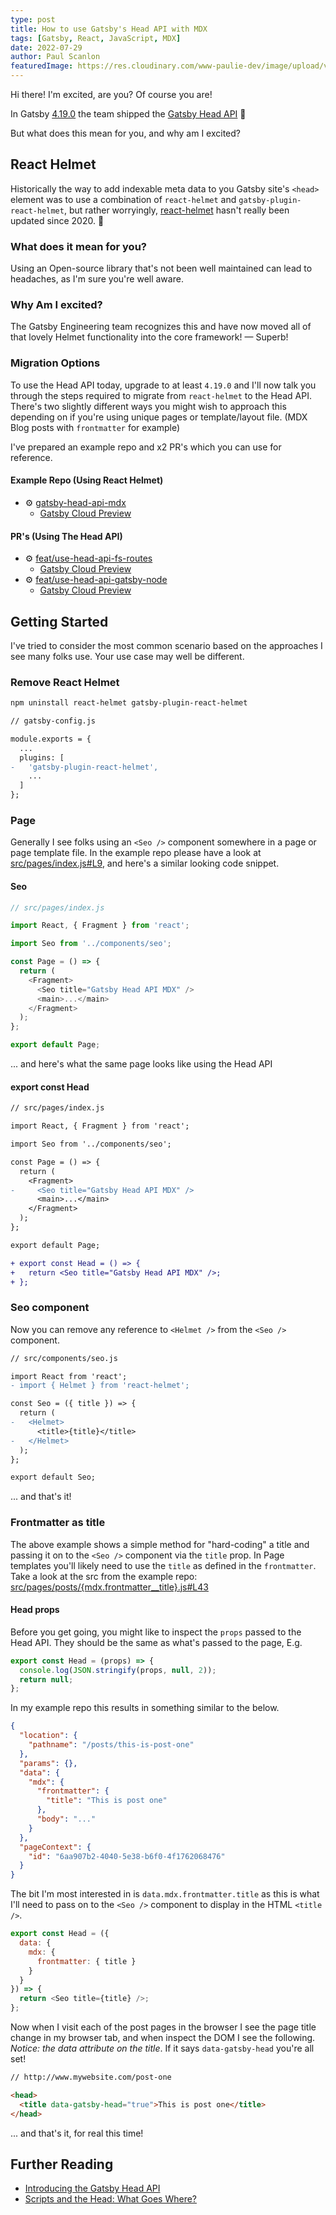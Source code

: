 ```yaml
---
type: post
title: How to use Gatsby's Head API with MDX
tags: [Gatsby, React, JavaScript, MDX]
date: 2022-07-29
author: Paul Scanlon
featuredImage: https://res.cloudinary.com/www-paulie-dev/image/upload/v1659251364/paulie.dev/2022/07/head-api-mdx_eys622.jpg
---
```


Hi there! I'm excited, are you? Of course you are!

In Gatsby [4.19.0](https://www.gatsbyjs.com/docs/reference/release-notes/v4.19/) the team shipped the
[Gatsby Head API](https://www.gatsbyjs.com/docs/reference/built-in-components/gatsby-head/) 🎉

But what does this mean for you, and why am I excited?

## React Helmet

Historically the way to add indexable meta data to you Gatsby site's `<head>` element was to use a combination of
`react-helmet` and `gatsby-plugin-react-helmet`, but rather worryingly,
[react-helmet](https://github.com/nfl/react-helmet) hasn't really been updated since 2020. 😬

### What does it mean for you?

Using an Open-source library that's not been well maintained can lead to headaches, as I'm sure you're well aware.

### Why Am I excited?

The Gatsby Engineering team recognizes this and have now moved all of that lovely Helmet functionality into the core
framework! — Superb!

### Migration Options

To use the Head API today, upgrade to at least `4.19.0` and I'll now talk you through the steps required to migrate from
`react-helmet` to the Head API. There's two slightly different ways you might wish to approach this depending on if
you're using unique pages or template/layout file. (MDX Blog posts with `frontmatter` for example)

I've prepared an example repo and x2 PR's which you can use for reference.

#### Example Repo (Using React Helmet)

- ⚙️ [gatsby-head-api-mdx](https://github.com/PaulieScanlon/gatsby-head-api-mdx)
  - [Gatsby Cloud Preview](https://gatsbyheadapimdx.gatsbyjs.io/)

#### PR's (Using The Head API)

- ⚙️ [feat/use-head-api-fs-routes](https://github.com/PaulieScanlon/gatsby-head-api-mdx/pull/4)
  - [Gatsby Cloud Preview](https://gatsbyheadapimdx-featuseheadapifsroutes.gtsb.io/)
- ⚙️ [feat/use-head-api-gatsby-node](https://github.com/PaulieScanlon/gatsby-head-api-mdx/pull/3)
  - [Gatsby Cloud Preview](https://gatsbyheadapimdx-featuseheadapigatsbynode.gtsb.io/)

## Getting Started

I've tried to consider the most common scenario based on the approaches I see many folks use. Your use case may well be
different.

### Remove React Helmet

```sh
npm uninstall react-helmet gatsby-plugin-react-helmet
```

```diff
// gatsby-config.js

module.exports = {
  ...
  plugins: [
-   'gatsby-plugin-react-helmet',
    ...
  ]
};
```

### Page

Generally I see folks using an `<Seo />` component somewhere in a page or page template file. In the example repo please
have a look at
[src/pages/index.js#L9](https://github.com/PaulieScanlon/gatsby-head-api-mdx/blob/main/src/pages/index.js#L9), and
here's a similar looking code snippet.

#### Seo

```javascript
// src/pages/index.js

import React, { Fragment } from 'react';

import Seo from '../components/seo';

const Page = () => {
  return (
    <Fragment>
      <Seo title="Gatsby Head API MDX" />
      <main>...</main>
    </Fragment>
  );
};

export default Page;
```

... and here's what the same page looks like using the Head API

#### export const Head

```diff
// src/pages/index.js

import React, { Fragment } from 'react';

import Seo from '../components/seo';

const Page = () => {
  return (
    <Fragment>
-     <Seo title="Gatsby Head API MDX" />
      <main>...</main>
    </Fragment>
  );
};

export default Page;

+ export const Head = () => {
+   return <Seo title="Gatsby Head API MDX" />;
+ };
```

### Seo component

Now you can remove any reference to `<Helmet />` from the `<Seo />` component.

```diff
// src/components/seo.js

import React from 'react';
- import { Helmet } from 'react-helmet';

const Seo = ({ title }) => {
  return (
-   <Helmet>
      <title>{title}</title>
-   </Helmet>
  );
};

export default Seo;
```

... and that's it!

### Frontmatter as title

The above example shows a simple method for "hard-coding" a title and passing it on to the `<Seo />` component via the
`title` prop. In Page templates you'll likely need to use the `title` as defined in the `frontmatter`. Take a look at
the src from the example repo:
[src/pages/posts/\{mdx.frontmatter\_\_title}.js#L43](https://github.com/PaulieScanlon/gatsby-head-api-mdx/blob/feat/use-head-api-fs-routes/src/pages/posts/%7Bmdx.frontmatter__title%7D.js#L43)

#### Head props

Before you get going, you might like to inspect the `props` passed to the Head API. They should be the same as what's
passed to the page, E.g.

```javascript
export const Head = (props) => {
  console.log(JSON.stringify(props, null, 2));
  return null;
};
```

In my example repo this results in something similar to the below.

```json
{
  "location": {
    "pathname": "/posts/this-is-post-one"
  },
  "params": {},
  "data": {
    "mdx": {
      "frontmatter": {
        "title": "This is post one"
      },
      "body": "..."
    }
  },
  "pageContext": {
    "id": "6aa907b2-4040-5e38-b6f0-4f1762068476"
  }
}
```

The bit I'm most interested in is `data.mdx.frontmatter.title` as this is what I'll need to pass on to the `<Seo />`
component to display in the HTML `<title />`.

```javascript
export const Head = ({
  data: {
    mdx: {
      frontmatter: { title }
    }
  }
}) => {
  return <Seo title={title} />;
};
```

Now when I visit each of the post pages in the browser I see the page title change in my browser tab, and when inspect
the DOM I see the following. _Notice: the data attribute on the title_. If it says `data-gatsby-head` you're all set!

```html
// http://www.mywebsite.com/post-one

<head>
  <title data-gatsby-head="true">This is post one</title>
</head>
```

... and that's it, for real this time!

<Tweet tweetLink="PaulieScanlon/status/1553050827614478337" />

## Further Reading

- [Introducing the Gatsby Head API](https://www.gatsbyjs.com/blog/introducing-the-gatsby-head-api)
- [Scripts and the Head: What Goes Where?](https://www.gatsbyjs.com/blog/scripts-and-the-head-what-goes-where)
